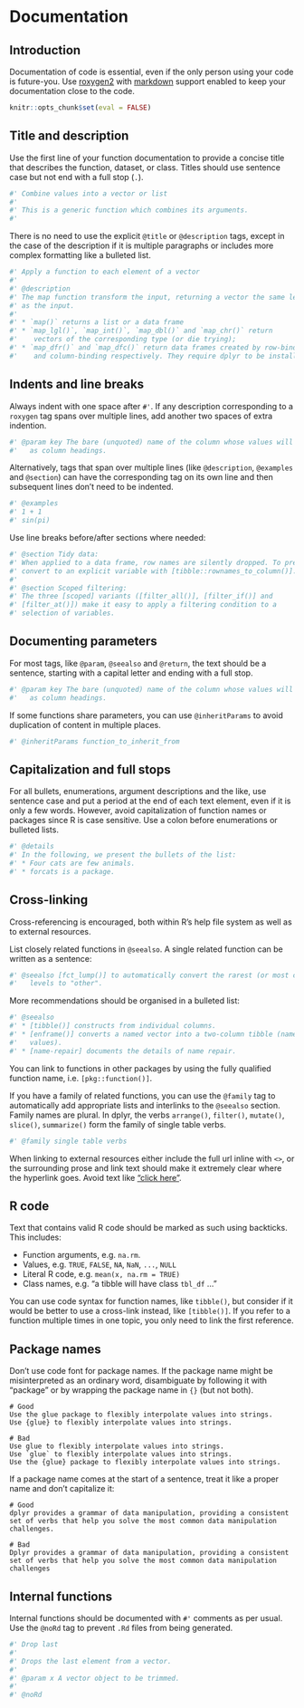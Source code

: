 # Documentation

## Introduction

Documentation of code is essential, even if the only person using your code
is future-you. Use [roxygen2](https://github.com/klutometis/roxygen) with
[markdown](https://github.com/klutometis/roxygen/blob/master/vignettes/markdown.Rmd)
support enabled to keep your documentation close to the code.

```r
knitr::opts_chunk$set(eval = FALSE)
```

## Title and description

Use the first line of your function documentation to provide a concise title that describes the function, dataset, or class. Titles should use sentence case
but not end with a full stop (`.`).

```r
#' Combine values into a vector or list
#'
#' This is a generic function which combines its arguments.
#'
```

There is no need to use the explicit `@title` or `@description` tags, except
in the case of the description if it is multiple paragraphs or includes
more complex formatting like a bulleted list.

```r
#' Apply a function to each element of a vector
#'
#' @description
#' The map function transform the input, returning a vector the same length
#' as the input.
#'
#' * `map()` returns a list or a data frame
#' * `map_lgl()`, `map_int()`, `map_dbl()` and `map_chr()` return
#'    vectors of the corresponding type (or die trying);
#' * `map_dfr()` and `map_dfc()` return data frames created by row-binding
#'    and column-binding respectively. They require dplyr to be installed.
```

## Indents and line breaks

Always indent with one space after `#'`. If any description corresponding to a
`roxygen` tag spans over multiple lines, add another two spaces of extra
indention.

```r
#' @param key The bare (unquoted) name of the column whose values will be used
#'   as column headings.
```

Alternatively, tags that span over multiple lines (like `@description`, `@examples` and `@section`) can have the corresponding tag on its own line and then subsequent lines don't need to be indented.

```r
#' @examples
#' 1 + 1
#' sin(pi)
```

Use line breaks before/after sections where needed:

```r
#' @section Tidy data:
#' When applied to a data frame, row names are silently dropped. To preserve,
#' convert to an explicit variable with [tibble::rownames_to_column()].
#'
#' @section Scoped filtering:
#' The three [scoped] variants ([filter_all()], [filter_if()] and
#' [filter_at()]) make it easy to apply a filtering condition to a
#' selection of variables.
```

## Documenting parameters

For most tags, like `@param`, `@seealso` and `@return`, the text should be a
sentence, starting with a capital letter and ending with a full stop.

```r
#' @param key The bare (unquoted) name of the column whose values will be used
#'   as column headings.
```

If some functions share parameters, you can use `@inheritParams` to avoid
duplication of content in multiple places.

```r
#' @inheritParams function_to_inherit_from
```

## Capitalization and full stops

For all bullets, enumerations, argument descriptions and the like, use sentence
case and put a period at the end of each text element, even if it is only a few
words. However, avoid capitalization of function names or packages since R is
case sensitive. Use a colon before enumerations or bulleted lists.

```r
#' @details
#' In the following, we present the bullets of the list:
#' * Four cats are few animals.
#' * forcats is a package.
```

## Cross-linking

Cross-referencing is encouraged, both within R's help file system as well as to
external resources.

List closely related functions in `@seealso`. A single related function can be written as a sentence:

```r
#' @seealso [fct_lump()] to automatically convert the rarest (or most common)
#'   levels to "other".
```

More recommendations should be organised in a bulleted list:

```r
#' @seealso
#' * [tibble()] constructs from individual columns.
#' * [enframe()] converts a named vector into a two-column tibble (names and
#'   values).
#' * [name-repair] documents the details of name repair.
```


You can link to functions in other packages by using the fully qualified function name, i.e. `[pkg::function()]`.

If you have a family of related functions, you can use the `@family` tag to
automatically add appropriate lists and interlinks to the `@seealso` section.
Family names are plural. In dplyr, the verbs `arrange()`, `filter()`,
`mutate()`, `slice()`, `summarize()` form the family of single table verbs.

```r
#' @family single table verbs
```

When linking to external resources either include the full url inline with `<>`,  or the surrounding prose and link text should make it extremely clear where the hyperlink goes. Avoid text like ["click here"](https://www.smashingmagazine.com/2012/06/links-should-never-say-click-here/).

## R code

Text that contains valid R code should be marked as such using backticks. This includes:

* Function arguments, e.g. `na.rm`.
* Values, e.g. `TRUE`, `FALSE`, `NA`, `NaN`, `...`, `NULL`
* Literal R code, e.g. `mean(x, na.rm = TRUE)`
* Class names, e.g. "a tibble will have class `tbl_df` ..."

You can use code syntax for function names, like `tibble()`, but consider if it would be better to use a cross-link instead, like `[tibble()]`. If you refer to a function multiple times in one topic, you only need to link the first reference.

## Package names

Don't use code font for package names. If the package name might be misinterpreted as an ordinary word, disambiguate by following it with "package" or by wrapping the package name in `{}` (but not both).

```
# Good
Use the glue package to flexibly interpolate values into strings.
Use {glue} to flexibly interpolate values into strings.

# Bad
Use glue to flexibly interpolate values into strings.
Use `glue` to flexibly interpolate values into strings.
Use the {glue} package to flexibly interpolate values into strings.
```

If a package name comes at the start of a sentence, treat it like a proper name and don't capitalize it:

```
# Good
dplyr provides a grammar of data manipulation, providing a consistent set of verbs that help you solve the most common data manipulation challenges.

# Bad
Dplyr provides a grammar of data manipulation, providing a consistent set of verbs that help you solve the most common data manipulation challenges
```

## Internal functions

Internal functions should be documented with `#'` comments as per usual.
Use the `@noRd` tag to prevent `.Rd` files from being generated.

```r
#' Drop last
#'
#' Drops the last element from a vector.
#'
#' @param x A vector object to be trimmed.
#'
#' @noRd
```

